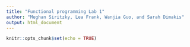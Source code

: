```yaml
---
title: "Functional programming Lab 1"
author: "Meghan Siritzky, Lea Frank, Wanjia Guo, and Sarah Dimakis"
output: html_document
---
```


```r
knitr::opts_chunk$set(echo = TRUE)
```

